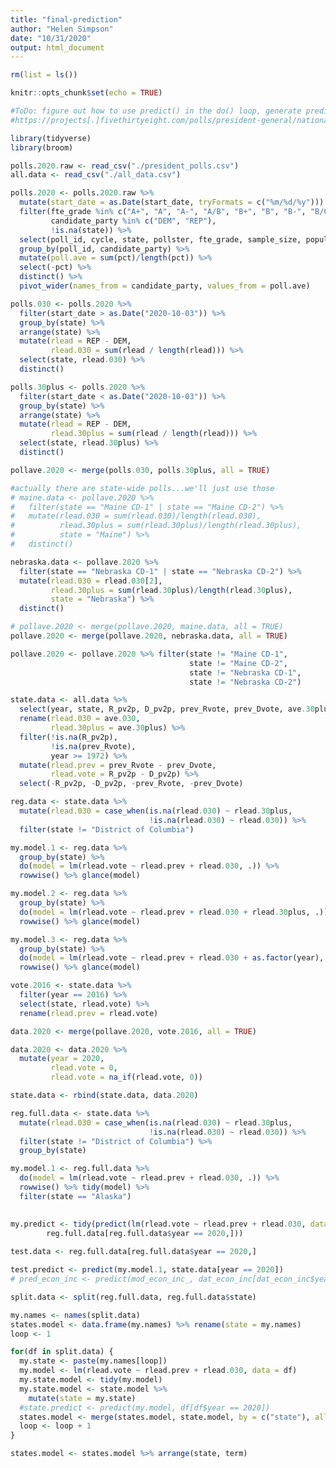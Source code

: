 ```yaml
---
title: "final-prediction"
author: "Helen Simpson"
date: "10/31/2020"
output: html_document
---
```


```r
rm(list = ls())

knitr::opts_chunk$set(echo = TRUE)
```

```r
#ToDo: figure out how to use predict() in the do() loop, generate predictions for all states, aggregate up to electoral college results, run leave-one-out test, figure out how to measure uncertainty of polls (sqrt(n)), simulate random variation in polls for each state based on amount of state-level data or figure out how to combine uncertainties and present them, graphics, writeup and comments, county-level predictions for Pennsylvania, Nevada, Florida if time
#https://projects[.]fivethirtyeight.com/polls/president-general/national/

library(tidyverse)
library(broom)

polls.2020.raw <- read_csv("./president_polls.csv")
all.data <- read_csv("./all_data.csv")
```

```r
polls.2020 <- polls.2020.raw %>% 
  mutate(start_date = as.Date(start_date, tryFormats = c("%m/%d/%y"))) %>% 
  filter(fte_grade %in% c("A+", "A", "A-", "A/B", "B+", "B", "B-", "B/C"), 
         candidate_party %in% c("DEM", "REP"),
         !is.na(state)) %>% 
  select(poll_id, cycle, state, pollster, fte_grade, sample_size, population, start_date, end_date, candidate_party, pct) %>% 
  group_by(poll_id, candidate_party) %>% 
  mutate(poll.ave = sum(pct)/length(pct)) %>% 
  select(-pct) %>% 
  distinct() %>% 
  pivot_wider(names_from = candidate_party, values_from = poll.ave)

polls.030 <- polls.2020 %>% 
  filter(start_date > as.Date("2020-10-03")) %>% 
  group_by(state) %>% 
  arrange(state) %>% 
  mutate(rlead = REP - DEM,
         rlead.030 = sum(rlead / length(rlead))) %>% 
  select(state, rlead.030) %>% 
  distinct()

polls.30plus <- polls.2020 %>% 
  filter(start_date < as.Date("2020-10-03")) %>% 
  group_by(state) %>% 
  arrange(state) %>% 
  mutate(rlead = REP - DEM,
         rlead.30plus = sum(rlead / length(rlead))) %>% 
  select(state, rlead.30plus) %>% 
  distinct()

pollave.2020 <- merge(polls.030, polls.30plus, all = TRUE)

#actually there are state-wide polls...we'll just use those
# maine.data <- pollave.2020 %>% 
#   filter(state == "Maine CD-1" | state == "Maine CD-2") %>% 
#   mutate(rlead.030 = sum(rlead.030)/length(rlead.030),
#          rlead.30plus = sum(rlead.30plus)/length(rlead.30plus),
#          state = "Maine") %>% 
#   distinct()

nebraska.data <- pollave.2020 %>% 
  filter(state == "Nebraska CD-1" | state == "Nebraska CD-2") %>% 
  mutate(rlead.030 = rlead.030[2],
         rlead.30plus = sum(rlead.30plus)/length(rlead.30plus),
         state = "Nebraska") %>% 
  distinct()

# pollave.2020 <- merge(pollave.2020, maine.data, all = TRUE)
pollave.2020 <- merge(pollave.2020, nebraska.data, all = TRUE)

pollave.2020 <- pollave.2020 %>% filter(state != "Maine CD-1",
                                        state != "Maine CD-2",
                                        state != "Nebraska CD-1",
                                        state != "Nebraska CD-2")
```

```r
state.data <- all.data %>% 
  select(year, state, R_pv2p, D_pv2p, prev_Rvote, prev_Dvote, ave.30plus, ave.030) %>% 
  rename(rlead.030 = ave.030,
         rlead.30plus = ave.30plus) %>% 
  filter(!is.na(R_pv2p), 
         !is.na(prev_Rvote), 
         year >= 1972) %>% 
  mutate(rlead.prev = prev_Rvote - prev_Dvote,
         rlead.vote = R_pv2p - D_pv2p) %>% 
  select(-R_pv2p, -D_pv2p, -prev_Rvote, -prev_Dvote)

reg.data <- state.data %>%
  mutate(rlead.030 = case_when(is.na(rlead.030) ~ rlead.30plus,
                               !is.na(rlead.030) ~ rlead.030)) %>% 
  filter(state != "District of Columbia")

my.model.1 <- reg.data %>% 
  group_by(state) %>% 
  do(model = lm(rlead.vote ~ rlead.prev + rlead.030, .)) %>% 
  rowwise() %>% glance(model)

my.model.2 <- reg.data %>% 
  group_by(state) %>% 
  do(model = lm(rlead.vote ~ rlead.prev + rlead.030 + rlead.30plus, .)) %>% 
  rowwise() %>% glance(model)

my.model.3 <- reg.data %>% 
  group_by(state) %>% 
  do(model = lm(rlead.vote ~ rlead.prev + rlead.030 + as.factor(year), .)) %>% 
  rowwise() %>% glance(model)

```

```r
vote.2016 <- state.data %>% 
  filter(year == 2016) %>% 
  select(state, rlead.vote) %>% 
  rename(rlead.prev = rlead.vote)

data.2020 <- merge(pollave.2020, vote.2016, all = TRUE)

data.2020 <- data.2020 %>% 
  mutate(year = 2020, 
         rlead.vote = 0,
         rlead.vote = na_if(rlead.vote, 0))

state.data <- rbind(state.data, data.2020)
```

```r
reg.full.data <- state.data %>%
  mutate(rlead.030 = case_when(is.na(rlead.030) ~ rlead.30plus,
                               !is.na(rlead.030) ~ rlead.030)) %>% 
  filter(state != "District of Columbia") %>% 
  group_by(state)

my.model.1 <- reg.full.data %>% 
  do(model = lm(rlead.vote ~ rlead.prev + rlead.030, .)) %>% 
  rowwise() %>% tidy(model) %>% 
  filter(state == "Alaska")

 
my.predict <- tidy(predict(lm(rlead.vote ~ rlead.prev + rlead.030, data = reg.full.data), 
        reg.full.data[reg.full.data$year == 2020,]))
  
test.data <- reg.full.data[reg.full.data$year == 2020,]

test.predict <- predict(my.model.1, state.data[year == 2020])
# pred_econ_inc <- predict(mod_econ_inc_, dat_econ_inc[dat_econ_inc$year == year,])
```

```r
split.data <- split(reg.full.data, reg.full.data$state)

my.names <- names(split.data)
states.model <- data.frame(my.names) %>% rename(state = my.names)
loop <- 1

for(df in split.data) {
  my.state <- paste(my.names[loop])
  my.model <- lm(rlead.vote ~ rlead.prev + rlead.030, data = df)
  my.state.model <- tidy(my.model)
  my.state.model <- state.model %>%
    mutate(state = my.state)
  #state.predict <- predict(my.model, df[df$year == 2020])
  states.model <- merge(states.model, state.model, by = c("state"), all = TRUE)
  loop <- loop + 1
}

states.model <- states.model %>% arrange(state, term)
```